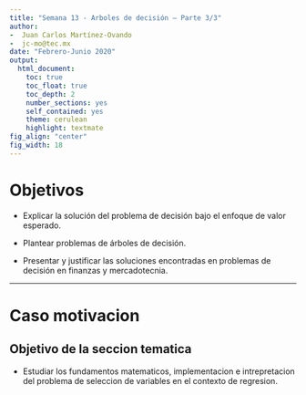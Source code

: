 ```yaml
---
title: "Semana 13 - Arboles de decisión – Parte 3/3"
author:
-  Juan Carlos Martínez-Ovando
-  jc-mo@tec.mx
date: "Febrero-Junio 2020"
output:
  html_document:
    toc: true
    toc_float: true
    toc_depth: 2
    number_sections: yes
    self_contained: yes
    theme: cerulean
    highlight: textmate
fig_align: "center"
fig_width: 18
---
```


# Objetivos  {.tabset .tabset-fade .tabset-pills}

* Explicar la solución del problema de decisión bajo el enfoque de valor esperado.

* Plantear problemas de árboles de decisión.

* Presentar y justificar las soluciones encontradas en problemas de decisión en finanzas y mercadotecnia.

---

# Caso motivacion 

## Objetivo de la seccion tematica

* Estudiar los fundamentos matematicos, implementacion e intrepretacion del problema de seleccion de variables en el contexto de regresion.

